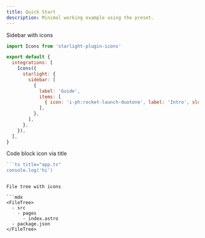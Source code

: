 ```yaml
---
title: Quick Start
description: Minimal working example using the preset.
---
```


Sidebar with icons

```js title="astro.config.mjs"
import Icons from 'starlight-plugin-icons'

export default {
  integrations: [
    Icons({
      starlight: {
        sidebar: [
          {
            label: 'Guide',
            items: [
              { icon: 'i-ph:rocket-launch-duotone', label: 'Intro', slug: 'guide/intro' },
            ],
          },
        ],
      },
    }),
  ],
}
```

Code block icon via title

```ts title="docs/guide/intro.mdx"
```ts title="app.ts"
console.log('hi')
```
```

File tree with icons

```mdx
<FileTree>
  - src
    - pages
      - index.astro
  - package.json
</FileTree>
```

